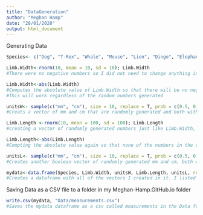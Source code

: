---
title: "DataGeneration"
author: "Meghan Hamp"
date: "28/01/2020"
output: html_document
---

Generating Data

```{r}
Species<- c("Dog", "T-Rex", "Whale", "Mouse", "Lion", "Dingo", "Elephant", "Narwal", "Penguin", "Bat")

Limb.Width<-rnorm(10, mean = 10, sd = 10); Limb.Width
#There were no negative numbers so I did not need to change anything in the Limb.Width vector

Limb.Width<-abs(Limb.Width)
#Computes the absolute value of Limb.Width so that there will be no negative values. 
#This will work regardless of the random numbers generated

unitsW<- sample(c("mm", "cm"), size = 10, replace = T, prob = c(0.5, 0.5));unitsW
#Creats a vector of mm and cm that are randomly generated and both with a probability of 0.5 (equal probability of appearing)

Limb.Length <-rnorm(10, mean = 100, sd = 100); Limb.Length
#creating a vector of randomly generated numbers just like Limb.Width, except now the mean and sd are 100

Limb.Length<-abs(Limb.Length)
#Compting the absolute value again so that none of the numbers in the vector will be negative

unitsL<- sample(c("mm", "cm"), size = 10, replace = T, prob = c(0.5, 0.5))
#Creates another boolean vector of randomly generated mm and cm, both with equal probability of being listed

mydata<-data.frame(Species, Limb.Width, unitsW, Limb.Length, unitsL, row.names = NULL); mydata
#Creates a dataframe with all of the vectors I created in it. I listed the vectors in the order I want them to appear in my dataframe
```
Saving Data as a CSV file to a folder in my Meghan-Hamp.GitHub.io folder

```{r}
write.csv(mydata, "Data/measurements.csv")
#Saves the mydata dataframe as a csv called measurements in the Data folder of my directory. Means it will be save in the Data folder found in the Meghan-Hamp.GitHub.io folder.
```

